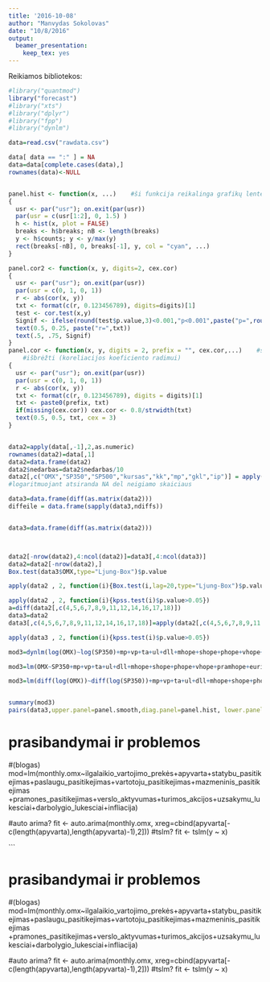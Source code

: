 ```yaml
---
title: '2016-10-08'
author: "Manvydas Sokolovas"
date: "10/8/2016"
output:
  beamer_presentation:
    keep_tex: yes
---
```


Reikiamos bibliotekos:
```r
#library("quantmod")
library("forecast")
#library("xts")
#library("dplyr")
#library("fpp")
#library("dynlm")
```


```r
data=read.csv("rawdata.csv")

data[ data == ":" ] = NA
data=data[complete.cases(data),]
rownames(data)<-NULL


panel.hist <- function(x, ...)    #ši funkcija reikalinga grafikų lentelei išbrėžti (histogramos pateikimui)                        
{
  usr <- par("usr"); on.exit(par(usr))
  par(usr = c(usr[1:2], 0, 1.5) )
  h <- hist(x, plot = FALSE)
  breaks <- h$breaks; nB <- length(breaks)
  y <- h$counts; y <- y/max(y)
  rect(breaks[-nB], 0, breaks[-1], y, col = "cyan", ...)
}

panel.cor2 <- function(x, y, digits=2, cex.cor)
{
  usr <- par("usr"); on.exit(par(usr))
  par(usr = c(0, 1, 0, 1))
  r <- abs(cor(x, y))
  txt <- format(c(r, 0.123456789), digits=digits)[1]
  test <- cor.test(x,y)
  Signif <- ifelse(round(test$p.value,3)<0.001,"p<0.001",paste("p=",round(test$p.value,3)))  
  text(0.5, 0.25, paste("r=",txt))
  text(.5, .75, Signif)
}
panel.cor <- function(x, y, digits = 2, prefix = "", cex.cor,...)    #ši funkcija reikalinga grafikų lentelei
    #išbrėžti (koreliacijos koeficiento radimui)
{
  usr <- par("usr"); on.exit(par(usr))
  par(usr = c(0, 1, 0, 1))
  r <- abs(cor(x, y))
  txt <- format(c(r, 0.123456789), digits = digits)[1]
  txt <- paste0(prefix, txt)
  if(missing(cex.cor)) cex.cor <- 0.8/strwidth(txt)
  text(0.5, 0.5, txt, cex = 3)
}


data2=apply(data[,-1],2,as.numeric)
rownames(data2)=data[,1]
data2=data.frame(data2)
data2$nedarbas=data2$nedarbas/10
data2[,c("OMX","SP350","SP500","kursas","kk","mp","gkl","ip")] = apply(data2[,c("OMX","SP350","SP500","kursas","kk","mp","gkl","ip")],1,log)        
#logaritmuojant atsiranda NA del neigiamo skaiciaus

data3=data.frame(diff(as.matrix(data2)))
diffeile = data.frame(sapply(data3,ndiffs))


data3=data.frame(diff(as.matrix(data2)))



data2[-nrow(data2),4:ncol(data2)]=data3[,4:ncol(data3)]
data2=data2[-nrow(data2),]
Box.test(data3$OMX,type="Ljung-Box")$p.value

apply(data2 , 2, function(i){Box.test(i,lag=20,type="Ljung-Box")$p.value < 0.05})

apply(data2 , 2, function(i){kpss.test(i)$p.value>0.05})
a=diff(data2[,c(4,5,6,7,8,9,11,12,14,16,17,18)])
data3=data2
data3[,c(4,5,6,7,8,9,11,12,14,16,17,18)]=apply(data2[,c(4,5,6,7,8,9,11,12,14,16,17,18)] , 2, diff)

apply(data3 , 2, function(i){kpss.test(i)$p.value>0.05})

mod3=dynlm(log(OMX)~log(SP350)+mp+vp+ta+ul+dll+mhope+shope+phope+vhope+pramhope+euribor+nedarbas+Infliacija+gkl,data=data3)

mod3=lm(OMX~SP350+mp+vp+ta+ul+dll+mhope+shope+phope+vhope+pramhope+euribor+nedarbas+Infliacija+gkl,data=data3)

mod3=lm(diff(log(OMX))~diff(log(SP350))+mp+vp+ta+ul+dll+mhope+shope+phope+vhope+pramhope+euribor+nedarbas+Infliacija+gkl,data=data2)


summary(mod3)
pairs(data3,upper.panel=panel.smooth,diag.panel=panel.hist, lower.panel=panel.cor2)         #su diferencijuotais duomenim
```


# prasibandymai ir problemos

#(blogas)
mod=lm(monthly.omx~ilgalaikio_vartojimo_prekės+apyvarta+statybu_pasitikejimas+paslaugu_pasitikejimas+vartotoju_pasitikejimas+mazmeninis_pasitikejimas
     +pramones_pasitikejimas+verslo_aktyvumas+turimos_akcijos+uzsakymu_lukesciai+darbolygio_lukesciai+infliacija)

#auto arima?
fit <- auto.arima(monthly.omx, xreg=cbind(apyvarta[-c(length(apyvarta),length(apyvarta)-1),2]))
#tslm?
fit <- tslm(y ~ x) 

```


# prasibandymai ir problemos

#(blogas)
mod=lm(monthly.omx~ilgalaikio_vartojimo_prekės+apyvarta+statybu_pasitikejimas+paslaugu_pasitikejimas+vartotoju_pasitikejimas+mazmeninis_pasitikejimas
     +pramones_pasitikejimas+verslo_aktyvumas+turimos_akcijos+uzsakymu_lukesciai+darbolygio_lukesciai+infliacija)

#auto arima?
fit <- auto.arima(monthly.omx, xreg=cbind(apyvarta[-c(length(apyvarta),length(apyvarta)-1),2]))
#tslm?
fit <- tslm(y ~ x) 

